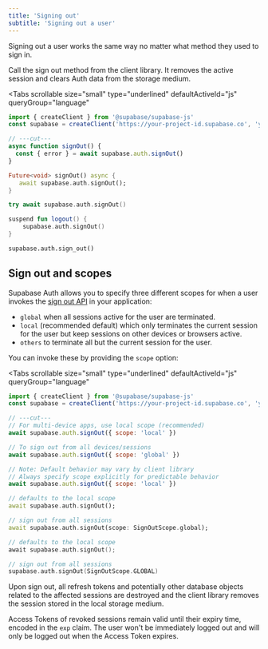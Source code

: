 ```yaml
---
title: 'Signing out'
subtitle: 'Signing out a user'
---
```


Signing out a user works the same way no matter what method they used to sign in.

Call the sign out method from the client library. It removes the active session and clears Auth data from the storage medium.

<Tabs
  scrollable
  size="small"
  type="underlined"
  defaultActiveId="js"
  queryGroup="language"
>
<TabPanel id="js" label="JavaScript">

```js
import { createClient } from '@supabase/supabase-js'
const supabase = createClient('https://your-project-id.supabase.co', 'your-anon-key')

// ---cut---
async function signOut() {
  const { error } = await supabase.auth.signOut()
}
```

</TabPanel>
<TabPanel id="dart" label="Dart">

```dart
Future<void> signOut() async {
   await supabase.auth.signOut();
}
```

</TabPanel>
<TabPanel id="swift" label="Swift">

```swift
try await supabase.auth.signOut()
```

</TabPanel>
<TabPanel id="kotlin" label="Kotlin">

```kotlin
suspend fun logout() {
	supabase.auth.signOut()
}
```

</TabPanel>
<TabPanel id="python" label="Python">

```python
supabase.auth.sign_out()
```

</TabPanel>
</Tabs>

## Sign out and scopes

Supabase Auth allows you to specify three different scopes for when a user invokes the [sign out API](/docs/reference/javascript/auth-signout) in your application:

- `global` when all sessions active for the user are terminated.
- `local` (recommended default) which only terminates the current session for the user but keep sessions on other devices or browsers active.
- `others` to terminate all but the current session for the user.

You can invoke these by providing the `scope` option:

<Tabs
  scrollable
  size="small"
  type="underlined"
  defaultActiveId="js"
  queryGroup="language"
>
<TabPanel id="js" label="JavaScript">

```js
import { createClient } from '@supabase/supabase-js'
const supabase = createClient('https://your-project-id.supabase.co', 'your-anon-key')

// ---cut---
// For multi-device apps, use local scope (recommended)
await supabase.auth.signOut({ scope: 'local' })

// To sign out from all devices/sessions
await supabase.auth.signOut({ scope: 'global' })

// Note: Default behavior may vary by client library
// Always specify scope explicitly for predictable behavior
await supabase.auth.signOut({ scope: 'local' })
```

</TabPanel>
<TabPanel id="dart" label="Dart">

```dart
// defaults to the local scope
await supabase.auth.signOut();

// sign out from all sessions
await supabase.auth.signOut(scope: SignOutScope.global);
```

</TabPanel>
<TabPanel id="kotlin" label="Kotlin">

```kotlin
// defaults to the local scope
await supabase.auth.signOut();

// sign out from all sessions
supabase.auth.signOut(SignOutScope.GLOBAL)
```

</TabPanel>
</Tabs>

Upon sign out, all refresh tokens and potentially other database objects related to the affected sessions are destroyed and the client library removes the session stored in the local storage medium.

<Admonition type="caution">

Access Tokens of revoked sessions remain valid until their expiry time, encoded in the `exp` claim. The user won't be immediately logged out and will only be logged out when the Access Token expires.

</Admonition>
